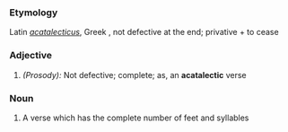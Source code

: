 ===Etymology===
Latin ''[[acatalecticus]]'', Greek , not defective at the end;  privative +  to cease
===Adjective===
#''(Prosody):'' Not defective; complete; as, an '''acatalectic''' verse
===Noun===
#A verse which has the complete number of feet and syllables